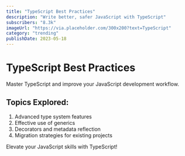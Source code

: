 ```yaml
---
title: "TypeScript Best Practices"
description: "Write better, safer JavaScript with TypeScript"
subscribers: "8.3k"
imageUrl: "https://via.placeholder.com/300x200?text=TypeScript"
category: "trending"
publishDate: 2023-05-18
---
```


# TypeScript Best Practices

Master TypeScript and improve your JavaScript development workflow.

## Topics Explored:

1. Advanced type system features
2. Effective use of generics
3. Decorators and metadata reflection
4. Migration strategies for existing projects

Elevate your JavaScript skills with TypeScript!